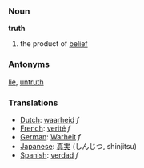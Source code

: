 ===Noun===
'''truth'''

#the product of [[belief]]

===Antonyms===
[[lie]], [[untruth]]

===Translations===
*[[Dutch]]: [[waarheid]] ''f''
*[[French]]: [[verité]] ''f''
*[[German]]: [[Warheit]] ''f''
*[[Japanese]]: [[真実]] (しんじつ, shinjitsu)
*[[Spanish]]: [[verdad]] ''f''